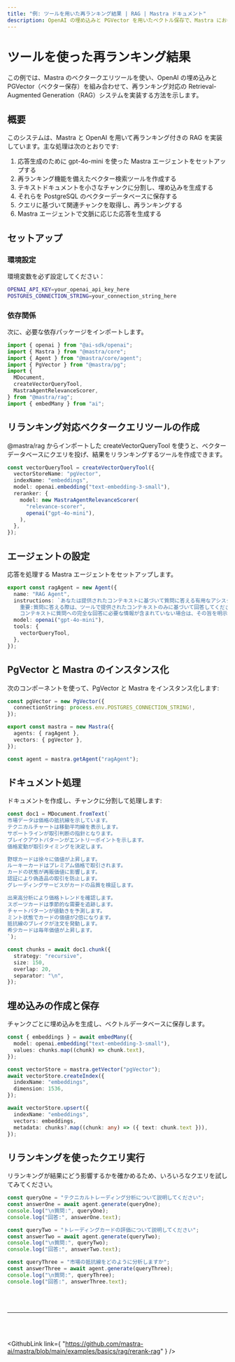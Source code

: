 ```yaml
---
title: "例: ツールを用いた再ランキング結果 | RAG | Mastra ドキュメント"
description: OpenAI の埋め込みと PGVector を用いたベクトル保存で、Mastra における再ランキング対応 RAG システムを実装する例。
---
```




# ツールを使った再ランキング結果

この例では、Mastra のベクタークエリツールを使い、OpenAI の埋め込みと PGVector（ベクター保存）を組み合わせて、再ランキング対応の Retrieval-Augmented Generation（RAG）システムを実装する方法を示します。

## 概要

このシステムは、Mastra と OpenAI を用いて再ランキング付きの RAG を実装しています。主な処理は次のとおりです:

1. 応答生成のために gpt-4o-mini を使った Mastra エージェントをセットアップする
2. 再ランキング機能を備えたベクター検索ツールを作成する
3. テキストドキュメントを小さなチャンクに分割し、埋め込みを生成する
4. それらを PostgreSQL のベクターデータベースに保存する
5. クエリに基づいて関連チャンクを取得し、再ランキングする
6. Mastra エージェントで文脈に応じた応答を生成する

## セットアップ

### 環境設定

環境変数を必ず設定してください：

```bash title=".env"
OPENAI_API_KEY=your_openai_api_key_here
POSTGRES_CONNECTION_STRING=your_connection_string_here
```


### 依存関係

次に、必要な依存パッケージをインポートします。

```typescript copy showLineNumbers title="index.ts"
import { openai } from "@ai-sdk/openai";
import { Mastra } from "@mastra/core";
import { Agent } from "@mastra/core/agent";
import { PgVector } from "@mastra/pg";
import {
  MDocument,
  createVectorQueryTool,
  MastraAgentRelevanceScorer,
} from "@mastra/rag";
import { embedMany } from "ai";
```


## リランキング対応ベクタークエリツールの作成

@mastra/rag からインポートした createVectorQueryTool を使うと、ベクターデータベースにクエリを投げ、結果をリランキングするツールを作成できます。

```typescript copy showLineNumbers{8} title="index.ts"
const vectorQueryTool = createVectorQueryTool({
  vectorStoreName: "pgVector",
  indexName: "embeddings",
  model: openai.embedding("text-embedding-3-small"),
  reranker: {
    model: new MastraAgentRelevanceScorer(
      "relevance-scorer",
      openai("gpt-4o-mini"),
    ),
  },
});
```


## エージェントの設定

応答を処理する Mastra エージェントをセットアップします。

```typescript copy showLineNumbers{17} title="index.ts"
export const ragAgent = new Agent({
  name: "RAG Agent",
  instructions: `あなたは提供されたコンテキストに基づいて質問に答える有用なアシスタントです。回答は簡潔かつ関連性の高いものにしてください。
    重要:質問に答える際は、ツールで提供されたコンテキストのみに基づいて回答してください。
    コンテキストに質問への完全な回答に必要な情報が含まれていない場合は、その旨を明示的に述べてください。`,
  model: openai("gpt-4o-mini"),
  tools: {
    vectorQueryTool,
  },
});
```


## PgVector と Mastra のインスタンス化

次のコンポーネントを使って、PgVector と Mastra をインスタンス化します:

```typescript copy showLineNumbers{29} title="index.ts"
const pgVector = new PgVector({
  connectionString: process.env.POSTGRES_CONNECTION_STRING!,
});

export const mastra = new Mastra({
  agents: { ragAgent },
  vectors: { pgVector },
});

const agent = mastra.getAgent("ragAgent");
```


## ドキュメント処理

ドキュメントを作成し、チャンクに分割して処理します:

```typescript copy showLineNumbers{38} title="index.ts"
const doc1 = MDocument.fromText(`
市場データは価格の抵抗線を示しています。
テクニカルチャートは移動平均線を表示します。
サポートラインが取引判断の指針となります。
ブレイクアウトパターンがエントリーポイントを示します。
価格変動が取引タイミングを決定します。

野球カードは徐々に価値が上昇します。
ルーキーカードはプレミアム価格で取引されます。
カードの状態が再販価値に影響します。
認証により偽造品の取引を防止します。
グレーディングサービスがカードの品質を検証します。

出来高分析により価格トレンドを確認します。
スポーツカードは季節的な需要を追跡します。
チャートパターンが値動きを予測します。
ミント状態でカードの価値が2倍になります。
抵抗線のブレイクが注文を発動します。
希少カードは毎年価値が上昇します。
`);

const chunks = await doc1.chunk({
  strategy: "recursive",
  size: 150,
  overlap: 20,
  separator: "\n",
});
```


## 埋め込みの作成と保存

チャンクごとに埋め込みを生成し、ベクトルデータベースに保存します。

```typescript copy showLineNumbers{66} title="index.ts"
const { embeddings } = await embedMany({
  model: openai.embedding("text-embedding-3-small"),
  values: chunks.map((chunk) => chunk.text),
});

const vectorStore = mastra.getVector("pgVector");
await vectorStore.createIndex({
  indexName: "embeddings",
  dimension: 1536,
});

await vectorStore.upsert({
  indexName: "embeddings",
  vectors: embeddings,
  metadata: chunks?.map((chunk: any) => ({ text: chunk.text })),
});
```


## リランキングを使ったクエリ実行

リランキングが結果にどう影響するかを確かめるため、いろいろなクエリを試してみてください。

```typescript copy showLineNumbers{82} title="index.ts"
const queryOne = "テクニカルトレーディング分析について説明してください";
const answerOne = await agent.generate(queryOne);
console.log("\n質問:", queryOne);
console.log("回答:", answerOne.text);

const queryTwo = "トレーディングカードの評価について説明してください";
const answerTwo = await agent.generate(queryTwo);
console.log("\n質問:", queryTwo);
console.log("回答:", answerTwo.text);

const queryThree = "市場の抵抗線をどのように分析しますか";
const answerThree = await agent.generate(queryThree);
console.log("\n質問:", queryThree);
console.log("回答:", answerThree.text);
```

<br />

<br />

<hr className="dark:border-[#404040] border-gray-300" />

<br />

<br />

<GithubLink
  link={
"https://github.com/mastra-ai/mastra/blob/main/examples/basics/rag/rerank-rag"
}
/>
